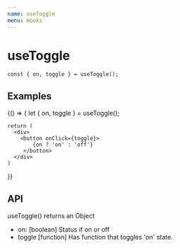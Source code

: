 ```yaml
---
name: useToggle
menu: Hooks
---
```



# useToggle

```
const { on, toggle } = useToggle(); 
```

## Examples

<Playground>
  {() => {
    let { on, toggle } = useToggle();
    
    return (
      <div>
        <button onClick={toggle}>
            {on ? 'on' : 'off'}
         </button>
      </div>
    )
  }}
</Playground>

## API

useToggle() returns an Object

* on: [boolean] Status if on or off
* toggle [function] Has function that toggles 'on' state. 